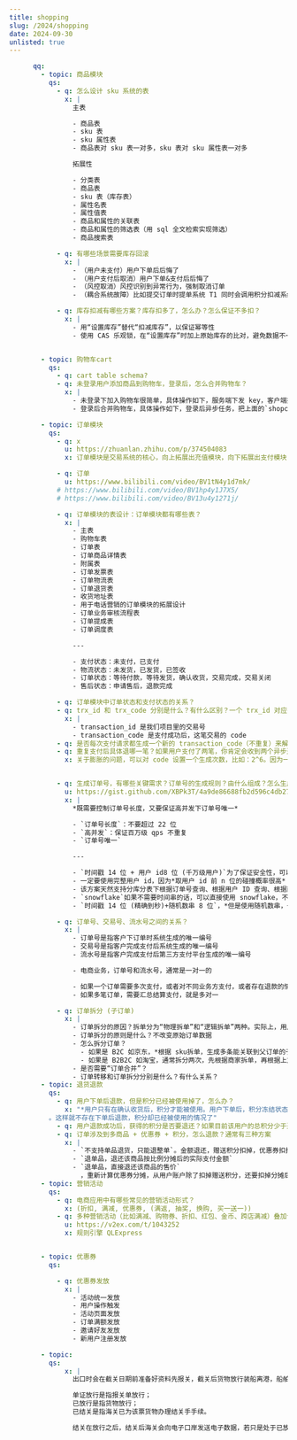 ```yaml
---
title: shopping
slug: /2024/shopping
date: 2024-09-30
unlisted: true
---
```




```yaml
      qq:
        - topic: 商品模块
          qs:
            - q: 怎么设计 sku 系统的表
              x: |
                主表

                - 商品表
                - sku 表
                - sku 属性表
                - 商品表对 sku 表一对多，sku 表对 sku 属性表一对多

                拓展性

                - 分类表
                - 商品表
                - sku 表（库存表）
                - 属性名表
                - 属性值表
                - 商品和属性的关联表
                - 商品和属性的筛选表（用 sql 全文检索实现筛选）
                - 商品搜索表

            - q: 有哪些场景需要库存回滚
              x: |
                - （用户未支付）用户下单后后悔了
                - （用户支付后取消）用户下单&支付后后悔了
                - （风控取消）风控识别到异常行为，强制取消订单
                - （耦合系统故障）比如提交订单时提单系统 T1 同时会调用积分扣减系统 X1、库存扣减系统 X2、优惠券系统 X3，假如 X1,X2 成功后，调用 X3 失败，需要回滚用户积分与商家库存。

            - q: 库存扣减有哪些方案？库存扣多了，怎么办？怎么保证不多扣？
              x: |
                - 用“设置库存”替代“扣减库存”，以保证幂等性
                - 使用 CAS 乐观锁，在“设置库存”时加上原始库存的比对，避免数据不一致


        - topic: 购物车cart
          qs:
            - q: cart table schema?
            - q: 未登录用户添加商品到购物车，登录后，怎么合并购物车？
              x: |
                - 未登录下加入购物车很简单，具体操作如下，服务端下发 key，客户端把 key 存本地，添加购物车时，服务端创建一个结构为`shopcart:notlogin:{key}`的 hash，值为`goodsId:{附加数据}`，再次添加时直接找到对应 key，往里面添加新数据就可以了
                - 登录后合并购物车，具体操作如下，登录后异步任务，把上面的`shopcart:notlogin:{key}`的数据插入到数据库，和登录状态下的购物车数据合并，再 rewrite 到`shopcart:login:{userId}`里

        - topic: 订单模块
          qs:
            - q: x
              u: https://zhuanlan.zhihu.com/p/374504083
              x: 订单模块是交易系统的核心，向上拓展出充值模块，向下拓展出支付模块

            - q: 订单
              u: https://www.bilibili.com/video/BV1tN4y1d7mk/
            # https://www.bilibili.com/video/BV1hp4y1J7X5/
            # https://www.bilibili.com/video/BV13u4y1271j/

            - q: 订单模块的表设计：订单模块都有哪些表？
              x: |
                - 主表
                - 购物车表
                - 订单表
                - 订单商品详情表
                - 附属表
                - 订单发票表
                - 订单物流表
                - 订单退货表
                - 收货地址表
                - 用于电话营销的订单模块的拓展设计
                - 订单业务审核流程表
                - 订单提成表
                - 订单调度表

                ---

                - 支付状态：未支付，已支付
                - 物流状态：未发货，已发货，已签收
                - 订单状态：等待付款，等待发货，确认收货，交易完成，交易关闭
                - 售后状态：申请售后，退款完成

            - q: 订单模块中订单状态和支付状态的关系？
            - q: trx_id 和 trx_code 分别是什么？有什么区别？一个 trx_id 对应多个 trx_code 么？
              x: |
                - transaction_id 是我们项目里的交易号
                - transaction_code 是支付成功后，这笔交易的 code
            - q: 是否每次支付请求都生成一个新的 transaction_code（不重复）来解决重复支付问题，如果真的是重复提交支付请求并重复支付了，那么解决退款问题呢，具体退哪一笔？
            - q: 重复支付后具体退哪一笔？如果用户支付了两笔，你肯定会收到两个异步通知，那么最后收到的异步通知视为重复支付，对其进行退款。这样如果用户重复多次申请支付，是不是导致transaction_code 膨胀？
              x: 关于膨胀的问题，可以对 code 设置一个生成次数，比如：2^6。因为一般超过这么多次还在发起请求要么是恶作剧，要么你支付服务出了故障。


            - q: 生成订单号，有哪些关键需求？订单号的生成规则？由什么组成？怎么生成订单号？有哪些方案？
              u: https://gist.github.com/XBPk3T/4a9de86688fb2d596c4db27dfa7f4d8a
              x: |
                *既需要控制订单号长度，又要保证高并发下订单号唯一*

                - `订单号长度`：不要超过 22 位
                - `高并发`：保证百万级 qps 不重复
                - `订单号唯一`

                ---

                - `时间戳 14 位 + 用户 id8 位 (千万级用户)`为了保证安全性，可以*对用户 id 用 FNV 哈希算法取值*，并填充或者对该值进行位运算来*保证统一长度*
                - 一定要使用完整用户 id，因为*取用户 id 前 n 位的碰撞概率很高*
                - 该方案天然支持分库分表下根据订单号查询、根据用户 ID 查询、根据商户号查询这三类核心查询，因为用户 id 是固定的，`hash(last6(orderId))%16`取模后的值也是相同的 (`因子分表法`)，某个用户的所有订单都会分在同一个表，很容易查询
                - `snowflake`如果不需要时间串的话，可以直接使用 snowflake，不需要校验机制
                - `时间戳 14 位 (精确到秒)+随机数串 8 位`，*但是使用随机数串，一定要有校验机制，而不是直接生成随机串*。所以，要做一个`随机串池`，加锁去取，来保证随机串唯一

            - q: 订单号、交易号、流水号之间的关系？
              x: |
                - 订单号是指客户下订单时系统生成的唯一编号
                - 交易号是指客户完成支付后系统生成的唯一编号
                - 流水号是指客户完成支付后第三方支付平台生成的唯一编号

                - 电商业务，订单号和流水号，通常是一对一的

                - 如果一个订单需要多次支付，或者对不同业务方支付，或者存在退款的情况，就是一对多
                - 如果多笔订单，需要汇总结算支付，就是多对一

            - q: 订单拆分 (子订单)
              x: |
                - 订单拆分的原因？拆单分为“物理拆单”和“逻辑拆单”两种。实际上，用户结算实际上是“合并付款”，用户付款结束后，我们把订单按照店铺拆单。这样退款的时候，实际上退的是某个店铺的子订单
                - 订单拆分的原则是什么？不改变原始订单数据
                - 怎么拆分订单？
                  - 如果是 B2C 如京东，*根据 sku拆单，生成多条能关联到父订单的子订单*
                  - 如果是 B2B2C 如淘宝，通常拆分两次，先根据商家拆单，再根据上加下sku 拆单
                - 是否需要“订单合并”？
                - 订单转移和订单拆分分别是什么？有什么关系？
        - topic: 退货退款
          qs:
            - q: 用户下单后退款，但是积分已经被使用掉了，怎么办？
              x: "*用户只有在确认收货后，积分才能被使用。用户下单后，积分冻结状态，只展示，但是无法使用*
          。这样就不存在下单后退款，积分却已经被使用的情况了"
            - q: 用户退款成功后，获得的积分是否要退还？如果目前该用户的总积分少于退还积分，怎么办？
            - q: 订单涉及到多商品 + 优惠券 + 积分，怎么退款？通常有三种方案
              x: |
                - `不支持单品退货，只能退整单`。金额退还，赠送积分扣掉，优惠券扣掉
                - `退单品，退还该商品按比例分摊后的实际支付金额`
                - `退单品，直接退还该商品的售价`
                  ，重新计算优惠券分摊，从用户账户除了扣掉赠送积分，还要扣掉分摊后对应优惠券金额对应的积分数
        - topic: 营销活动
          qs:
            - q: 电商应用中有哪些常见的营销活动形式？
              x: (折扣, 满减, 优惠券, (满返, 抽奖, 换购, 买一送一))
            - q: 多种营销活动（比如满减、购物券、折扣、红包、金币、跨店满减）叠加计算扣减，如何实现？
              u: https://v2ex.com/t/1043252
              x: 规则引擎 QLExpress


        - topic: 优惠券
          qs:

            - q: 优惠券发放
              x: |
                - 活动统一发放
                - 用户操作触发
                - 活动页面发放
                - 订单满额发放
                - 邀请好友发放
                - 新用户注册发放

        - topic:
          qs:
              x: |
                出口时会在截关日期前准备好资料先报关，截关后货物放行装船离港，船舶办妥结关手续后带货离港。所以，结关日期一般晚于截关日，更是晚于报关日。而这一些系列动作完毕后才能算完整的通关。因此，时间先后顺序即报关-截关-结关-通关。

                单证放行是指报关单放行；
                已放行是指货物放行；
                已结关是指海关已为该票货物办理结关手手续。

                结关在放行之后，结关后海关会向电子口岸发送电子数据，若只是处于已放行的单子，说明尚未结关，一般货物出口后5个工作日内海关会为货物办理结关手续。

```